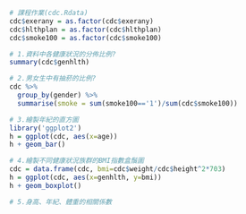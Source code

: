 ```{r}
# 課程作業(cdc.Rdata)
cdc$exerany = as.factor(cdc$exerany)
cdc$hlthplan = as.factor(cdc$hlthplan)
cdc$smoke100 = as.factor(cdc$smoke100)
```


```{r}
# 1.資料中各健康狀況的分佈比例?
summary(cdc$genhlth)
```


```{r}
# 2.男女生中有抽菸的比例?
cdc %>%
  group_by(gender) %>%
  summarise(smoke = sum(smoke100=='1')/sum(cdc$smoke100))
```


```{r}
# 3.繪製年紀的直方圖
library('ggplot2')
h = ggplot(cdc, aes(x=age))
h + geom_bar()
```


```{r}
# 4.繪製不同健康狀況族群的BMI指數盒鬚圖
cdc = data.frame(cdc, bmi=cdc$weight/cdc$height^2*703)
h = ggplot(cdc, aes(x=genhlth, y=bmi))
h + geom_boxplot()
```


```{r}
# 5.身高、年紀、體重的相關係數

```
